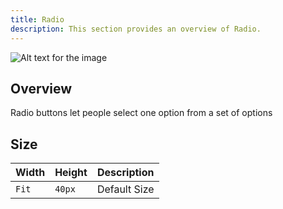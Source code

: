 ```yaml
---
title: Radio
description: This section provides an overview of Radio.
---
```


![Alt text for the image](https://gitlab.com/unaivan/assets/-/raw/master/energeek/design/mobile/radio.webp)

## Overview

Radio buttons let people select one option from a set of options

## Size

| Width    | Height   | Description                          |
| ------------ | ------ | ------------------------------------ |
| `Fit`  | `40px` | Default Size       |